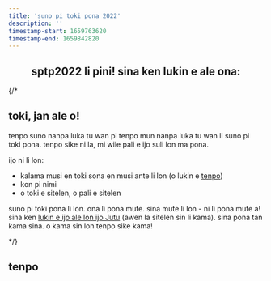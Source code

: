```yaml
---
title: 'suno pi toki pona 2022'
description: ''
timestamp-start: 1659763620
timestamp-end: 1659842820
---
```



<YearNav lang="tok"/>
<h2 align="center">sptp2022 li pini! sina ken lukin e ale ona:</h2>
<Embed playlist id="PLjOmpMyMxd8TVr2MFw5AtXiypWMir8XfC" />

{/*
## toki, jan ale o!

tenpo suno nanpa luka tu wan pi tenpo mun nanpa luka tu wan li suno pi toki pona. tenpo sike ni la, mi wile pali e ijo suli lon ma pona.

ijo ni li lon:
* kalama musi en toki sona en musi ante li lon (o lukin e [tenpo](tenpo))
* kon pi nimi
* o toki e sitelen, o pali e sitelen

suno pi toki pona li lon. ona li pona mute. sina mute li lon - ni li pona mute a! sina ken [lukin e ijo ale lon ijo Jutu](https://www.youtube.com/playlist?list=PLjOmpMyMxd8TVr2MFw5AtXiypWMir8XfC) (awen la sitelen sin li kama). sina pona tan kama sina. o kama sin lon tenpo sike kama!

*/}

## tenpo

<Schedule lang="tok" from="2022.json" start={1659763800} />
